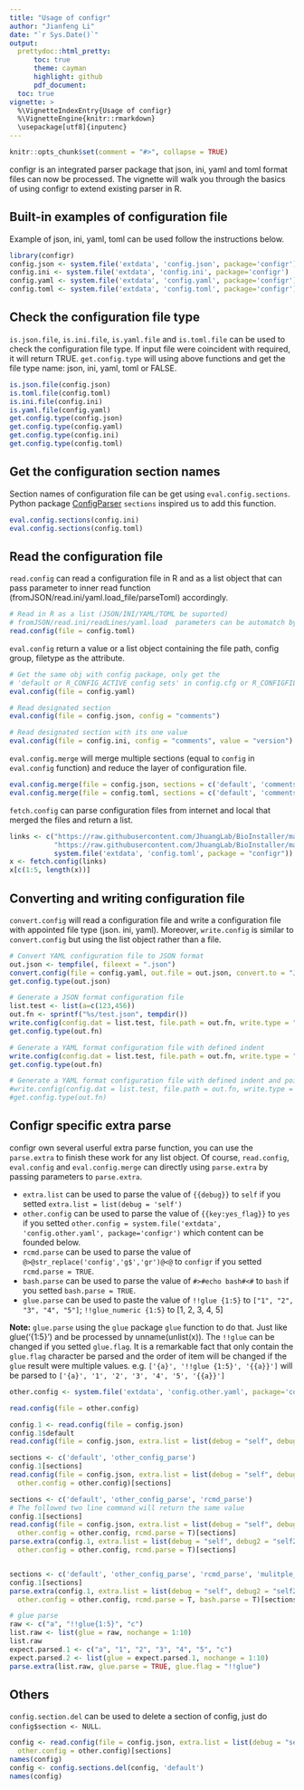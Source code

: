 ```yaml
---
title: "Usage of configr"
author: "Jianfeng Li"
date: "`r Sys.Date()`"
output:
  prettydoc::html_pretty:
      toc: true
      theme: cayman
      highlight: github
      pdf_document:
  toc: true
vignette: >
  %\VignetteIndexEntry{Usage of configr}
  %\VignetteEngine{knitr::rmarkdown}
  \usepackage[utf8]{inputenc}
---
```


```r
knitr::opts_chunk$set(comment = "#>", collapse = TRUE)
```

configr is an integrated parser package that json, ini, yaml and toml format files can now be processed. The vignette will walk you through the basics of using configr to extend existing parser in R.

## Built-in examples of configuration file

Example of json, ini, yaml, toml can be used follow the instructions below.

```r
library(configr)
config.json <- system.file('extdata', 'config.json', package='configr')
config.ini <- system.file('extdata', 'config.ini', package='configr')
config.yaml <- system.file('extdata', 'config.yaml', package='configr')
config.toml <- system.file('extdata', 'config.toml', package='configr')
```

## Check the configuration file type

`is.json.file`, `is.ini.file`, `is.yaml.file` and `is.toml.file` can be used to check the configuration file type. If input file were coincident with required, it will return TRUE. `get.config.type` will using above functions and get the file type name: json, ini, yaml, toml or FALSE.

```r
is.json.file(config.json)
is.toml.file(config.toml)
is.ini.file(config.ini)
is.yaml.file(config.yaml)
get.config.type(config.json)
get.config.type(config.yaml)
get.config.type(config.ini)
get.config.type(config.toml)
```

## Get the configuration section names

Section names of configuration file can be get using `eval.config.sections`. Python package [ConfigParser](https://pypi.python.org/pypi/configparser) `sections` inspired us to add this function.

```r
eval.config.sections(config.ini)
eval.config.sections(config.toml)
```

## Read the configuration file

`read.config` can read a configuration file in R and as a list object that can pass parameter to inner read function (fromJSON/read.ini/yaml.load_file/parseToml) accordingly.

```r
# Read in R as a list (JSON/INI/YAML/TOML be suported)
# fromJSON/read.ini/readLines/yaml.load  parameters can be automatch by parameter name (encoding .etc.)
read.config(file = config.toml)
```

`eval.config` return a value or a list object containing the file path, config group, filetype as the attribute.

```r
# Get the same obj with config package, only get the 
# 'default or R_CONFIG_ACTIVE config sets' in config.cfg or R_CONFIGFILE_ACTIVE
eval.config(file = config.yaml)

# Read designated section
eval.config(file = config.json, config = "comments")

# Read designated section with its one value
eval.config(file = config.ini, config = "comments", value = "version")
```

`eval.config.merge` will merge multiple sections (equal to `config` in `eval.config` function) and reduce the layer of configuration file.

```r
eval.config.merge(file = config.json, sections = c('default', 'comments'))
eval.config.merge(file = config.toml, sections = c('default', 'comments'))
```

`fetch.config` can parse configuration files from internet and local that merged the files and return a list.

```r
links <- c("https://raw.githubusercontent.com/JhuangLab/BioInstaller/master/inst/extdata/config/db/db_annovar.toml", 
           "https://raw.githubusercontent.com/JhuangLab/BioInstaller/master/inst/extdata/config/db/db_main.toml", 
           system.file('extdata', 'config.toml', package = "configr"))
x <- fetch.config(links)
x[c(1:5, length(x))]
```

## Converting and writing configuration file

`convert.config` will read a configuration file and write a configuration file with appointed file type (json. ini, yaml). Moreover, `write.config` is similar to `convert.config` but using the list object rather than a file.

```r
# Convert YAML configuration file to JSON format
out.json <- tempfile(, fileext = ".json")
convert.config(file = config.yaml, out.file = out.json, convert.to = "JSON")
get.config.type(out.json)

# Generate a JSON format configuration file
list.test <- list(a=c(123,456))
out.fn <- sprintf("%s/test.json", tempdir())
write.config(config.dat = list.test, file.path = out.fn, write.type = "json")
get.config.type(out.fn)

# Generate a YAML format configuration file with defined indent
write.config(config.dat = list.test, file.path = out.fn, write.type = "yaml", indent = 4)
get.config.type(out.fn)

# Generate a YAML format configuration file with defined indent and pointed sections
#write.config(config.dat = list.test, file.path = out.fn, write.type = "yaml", sections = "a", indent = 4)
#get.config.type(out.fn)
```

## Configr specific extra parse

configr own several userful extra parse function, you can use the `parse.extra` to finish these work for any list object. Of course, `read.config`, `eval.config` and `eval.config.merge` can directly using `parse.extra` by passing parameters to `parse.extra`.

- `extra.list` can be used to parse the value of `{{debug}}` to `self` if you setted `extra.list = list(debug = 'self')`
- `other.config` can be used to parse the value of `{{key:yes_flag}}` to `yes` if you setted `other.config = system.file('extdata', 'config.other.yaml', package='configr')` which content can be founded below.
- `rcmd.parse` can be used to parse the value of `@>@str_replace('config','g$','gr')@<@` to `configr` if you setted `rcmd.parse = TRUE`.
- `bash.parse` can be used to parse the value of `#>#echo bash#<#` to `bash` if you setted `bash.parse = TRUE`.
- `glue.parse` can be used to paste the value of `!!glue {1:5}` to `["1", "2", "3", "4", "5"]`; `!!glue_numeric {1:5}` to [1, 2, 3, 4, 5] 

**Note:** `glue.parse` using the `glue` package `glue` function to do that. Just like glue('{1:5}') and be processed by unname(unlist(x)). 
The `!!glue` can be changed if you setted `glue.flag`. It is a remarkable fact that only contain the `glue.flag` character be parsed and the order of item will be changed if the `glue` result were multiple values. e.g. `['{a}', '!!glue {1:5}', '{{a}}']` will be parsed to `['{a}', '1', '2', '3', '4', '5', '{{a}}']`

```r
other.config <- system.file('extdata', 'config.other.yaml', package='configr')

read.config(file = other.config)

config.1 <- read.config(file = config.json)
config.1$default
read.config(file = config.json, extra.list = list(debug = "self", debug2 = "self2"))$default

sections <- c('default', 'other_config_parse')
config.1[sections]
read.config(file = config.json, extra.list = list(debug = "self", debug2 = "self2"), 
  other.config = other.config)[sections]

sections <- c('default', 'other_config_parse', 'rcmd_parse')
# The followed two line command will return the same value
config.1[sections]
read.config(file = config.json, extra.list = list(debug = "self", debug2 = "self2"), 
  other.config = other.config, rcmd.parse = T)[sections]
parse.extra(config.1, extra.list = list(debug = "self", debug2 = "self2"), 
  other.config = other.config, rcmd.parse = T)[sections]


sections <- c('default', 'other_config_parse', 'rcmd_parse', 'mulitple_parse')
config.1[sections]
parse.extra(config.1, extra.list = list(debug = "self", debug2 = "self2", yes = "1", no = "0"), 
  other.config = other.config, rcmd.parse = T, bash.parse = T)[sections]

# glue parse
raw <- c("a", "!!glue{1:5}", "c")
list.raw <- list(glue = raw, nochange = 1:10)
list.raw
expect.parsed.1 <- c("a", "1", "2", "3", "4", "5", "c")
expect.parsed.2 <- list(glue = expect.parsed.1, nochange = 1:10)
parse.extra(list.raw, glue.parse = TRUE, glue.flag = "!!glue")

```

## Others
`config.section.del` can be used to delete a section of config, just do `config$section <- NULL`.

``` r
config <- read.config(file = config.json, extra.list = list(debug = "self", debug2 = "self2"), 
  other.config = other.config)[sections]
names(config)
config <- config.sections.del(config, 'default')
names(config)
```
